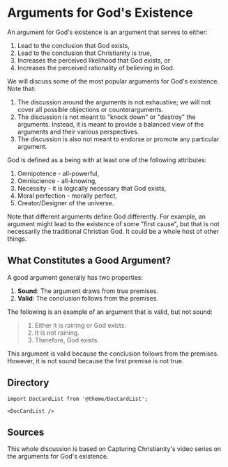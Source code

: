 # Arguments for God's Existence

An argument for God's existence is an argument that serves to either:

1. Lead to the conclusion that God exists,
2. Lead to the conclusion that Christianity is true,
2. Increases the perceived likelihood that God exists, or
3. Increases the perceived rationality of believing in God.

We will discuss some of the most popular arguments for God's existence.
Note that:

1. The discussion around the arguments is not exhaustive; we will not cover all possible objections or counterarguments.
2. The discussion is not meant to "knock down" or "destroy" the arguments. Instead, it is meant to provide a balanced view of the arguments and their various perspectives.
3. The discussion is also not meant to endorse or promote any particular argument.

God is defined as a being with at least one of the following attributes:

1. Omnipotence - all-powerful,
2. Omniscience - all-knowing,
3. Necessity - it is logically necessary that God exists,
4. Moral perfection - morally perfect,
5. Creator/Designer of the universe.

Note that different arguments define God differently.
For example, an argument might lead to the existence of some "first cause", but that is not necessarily the traditional Christian God.
It could be a whole host of other things.

## What Constitutes a Good Argument?

A good argument generally has two properties:

1. **Sound**: The argument draws from true premises.
2. **Valid**: The conclusion follows from the premises.

The following is an example of an argument that is valid, but not sound:

> 1. Either it is raining or God exists.
> 2. It is not raining.
> 3. Therefore, God exists.

This argument is valid because the conclusion follows from the premises.
However, it is not sound because the first premise is not true.

## Directory

```mdx-code-block
import DocCardList from '@theme/DocCardList';

<DocCardList />
```

## Sources

This whole discussion is based on Capturing Christianity's video series on the arguments for God's existence.
